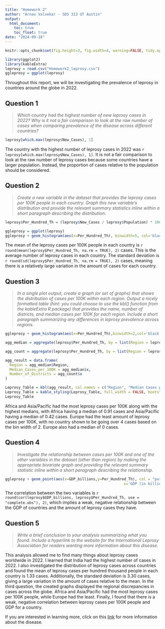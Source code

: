 ```yaml
---
title: "Homework 2"
author: "Arnav Valvekar - SDS 313 UT Austin"
output:
  html_document:
    toc: true
    toc_float: true
date: "2024-09-18"
---
```


```r
knitr::opts_chunk$set(fig.height=3, fig.width=4, warning=FALSE, tidy.opts=list(width.cutoff=60))
```

```r
library(ggplot2)
library(kableExtra)
leprosy = read.csv("Homework2_leprosy.csv")
ggleprosy = ggplot(leprosy)
```

Throughout this report, we will be investigating the prevalence of leprosy in countries around the globe in 2022.

## **Question 1**

> *Which country had the highest number of new leprosy cases in 2022? Why is it not a fair comparison to look at the raw number of cases when comparing prevalence of the disease across different countries?*

```r
leprosy[which.max(leprosy$New_Cases), 1]
```

The country with the highest number of leprosy cases in 2022 was `r leprosy[which.max(leprosy$New_Cases), 1]`. It is not a fair comparison to look at the raw number of leprosy cases because some countries have a larger population. Instead, the proportion of cases relative to the population should be considered.

## **Question 2**

> *Create a new variable in the dataset that provides the leprosy cases per 100K people in each country. Graph this new variable’s distribution and provide the relevant summary statistics inline within a short paragraph describing the distribution.*

```r
leprosy$Per_Hundred_Th = (leprosy$New_Cases / leprosy$Population) * 100000

ggleprosy = ggplot(leprosy)
ggleprosy + geom_histogram(aes(x=Per_Hundred_Th), binwidth=5, col='black', fill='maroon') + labs(title='Distribution of Leprosy Cases', x='Leprosy Cases Per Hundred Thousand',y='Frequency') + theme_bw()
```

The mean of the leprosy cases per 100K people in each country is `r round(mean(leprosy$Per_Hundred_Th, na.rm = TRUE), 2)` cases. This is the average number of leprosy cases in each country. The standard deviation is `r round(sd(leprosy$Per_Hundred_Th, na.rm = TRUE), 2)` cases, meaning there is a relatively large variation in the amount of cases for each country.

## **Question 3**

> *In a single plot output, create a graph (or set of graphs) that shows the distribution of cases per 100K within each region. Output a nicely formatted table (hint: you could choose to use the kbl() function from the kableExtra R package) that provides the name, number of districts, and median cases per 100K for each region. Include a short paragraph summarizing any differences in leprosy prevalence across regions.*

```r
ggleprosy + geom_histogram(aes(x=Per_Hundred_Th),binwidth=2,col='black',fill='blue')  + labs(title='Leprosy Cases by Region',x='Leprosy Cases per 100K',y='Frequency') + theme(legend.position='bottom') + facet_wrap(~Region) + theme_bw()

agg_median = aggregate(leprosy$Per_Hundred_Th, by = list(Region = leprosy$Region), function(x) c(median = median(x, na.rm = TRUE)))

agg_count = aggregate(leprosy$Per_Hundred_Th, by = list(Region = leprosy$Region), function(x) c(length(x)))

agg_result = data.frame(
  Region = agg_median$Region,
  Median_Cases_per_100K = agg_median$x,
  Number_of_Districts = agg_count$x
)

Leprosy_Table = kbl(agg_result, col.names = c("Region", "Median Cases per 100K", "Number of Districts"))
Leprosy_Table = kable_styling(Leprosy_Table, full_width = FALSE, bootstrap_options = c("striped", "hover", "condensed", "responsive"))
Leprosy_Table
```


Africa and Asia/Pacific had the most leprosy cases per 100K along with the highest medians, with Africa having a median of 0.91 cases and Asia/Pacific having a median of 0.42 cases. Europe had the least amount of leprosy cases per 100K, with no country shown to be going over 4 cases based on the bin width of 2. Europe also had a median of 0 cases.

## **Question 4**

> *Investigate the relationship between cases per 100K and one of the other variables in the dataset (other than region) by making the appropriate bivariate graph and providing the relevant summary statistic inline within a short paragraph describing the relationship.*

```r
ggleprosy + geom_point(aes(x=GDP_billions,y=Per_Hundred_Th), col = "purple") + labs(title='Leprosy Cases vs. GDP for All Countries', 
                                                      x='GDP (in billions)',y='Leprosy Cases per 100K')
```

The correlation between the two variables is `r round(cor(leprosy$GDP_billions, leprosy$Per_Hundred_Th, use = "complete.obs"), 2)`, which implies a weak, negative relationship between the GDP of countries and the amount of leprosy cases they have.

## **Question 5**

> *Write a brief conclusion to your analysis summarizing what you found. Include a hyperlink to the website for the International Leprosy Association for readers wanting more information about this disease.*

This analysis allowed me to find many things about leprosy cases worldwide in 2022. I learned that India had the highest number of cases in 2022. I also investigated the distribution of leprosy cases across countries and found the mean of leprosy cases per hundred thousand people in each country is 1.33 cases. Additionally, the standard deviation is 3.30 cases, giving a large variation in the amount of cases relative to the mean. In the third question, the created graphs displayed the regional discrepancies in cases across the globe. Africa and Asia/Pacific had the most leprosy cases per 100K people, while Europe had the least. Finally, I found that there is a weak, negative correlation between leprosy cases per 100K people and GDP for a country.

If you are interested in learning more, click on this [link](https://leprosyhistory.org/) for more information about the disease.
